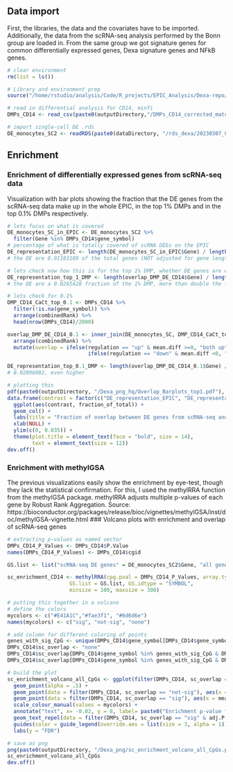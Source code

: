 ## Data import
First, the libraries, the data and the covariates have to be imported. Additionally, the data from the scRNA-seq analysis performed by the Bonn group are loaded in. From the same group we got signature genes for common differentially expressed genes, Dexa signature genes and NFkB genes.
```r
# clear environment
rm(list = ls())

# Library and environment prep
source("/home/rstudio/analysis/Code/R_projects/EPIC_Analysis/Dexa-repo/Library_and_Environment_Dexa.R")

# read in differential analysis for CD14, minfi
DMPs_CD14 <- read_csv(paste0(outputDirectory,"/DMPs_CD14_corrected_match_CR.csv"))

# import single-cell DE .rds
DE_monocytes_SC2 <- readRDS(paste0(dataDirectory, "/rds_dexa/20230307_COVID_Dexa_DEG_deceased_vs_survived_monocytes_scRNAseq.RDS"))
```

## Enrichment 
### Enrichment of differentially expressed genes from scRNA-seq data
Visualization with bar plots showing the fraction that the DE genes from the scRNA-seq data make up in the whole EPIC, in the top 1% DMPs and in the top 0.1% DMPs respectively.
```r
# lets focus on what is covered
DE_monocytes_SC_in_EPIC <- DE_monocytes_SC2 %>%
  filter(Gene %in% DMPs_CD14$gene_symbol)
# percentage of what is totally covered of scRNA DEGs on the EPIC
DE_representation_EPIC <- length(DE_monocytes_SC_in_EPIC$Gene) / length(unique(DMPs_CD14$gene_symbol))
# the DE are 0.01183189 of the total genes (NOT adjusted for gene length)

# lets check now how this is for the top 1% DMP, whether DE genes are enriched there
DE_representation_top_1_DMP <- length(overlap_DMP_DE_CD14$Gene) / length(unique(DMPs_CD14_top_1$gene_symbol))
# the DE are a 0.0265428 fraction of the 1% DMP, more than double the fraction!

# lets check for 0.1%
DMP_CD14_CaCt_top_0.1 <- DMPs_CD14 %>%
  filter(!is.na(gene_symbol)) %>%
  arrange(combinedRank) %>%
  head(nrow(DMPs_CD14)/2000)

overlap_DMP_DE_CD14_0.1 <- inner_join(DE_monocytes_SC, DMP_CD14_CaCt_top_0.1, by = c("Gene" = "gene_symbol")) %>%
  arrange(combinedRank) %>%
  mutate(overlap = ifelse(regulation == "up" & mean.diff >=0, "both up",
                          ifelse(regulation == "down" & mean.diff <0, "both down", "opposed")))

DE_representation_top_0.1_DMP <- length(overlap_DMP_DE_CD14_0.1$Gene) / length(unique(DMP_CD14_CaCt_top_0.1$gene_symbol))
# 0.02896082, even higher

# plotting this
pdf(paste0(outputDirectory, "/Dexa_png_hq/Overlap_Barplots_top1.pdf"), width = 10, height = 6, family = "ArialMT")
data.frame(contrast = factor(c("DE_representation_EPIC", "DE_representation_top_1_DMP", "DE_representation_top_0.1_DMP"), levels = c("DE_representation_EPIC", "DE_representation_top_1_DMP", "DE_representation_top_0.1_DMP"), ordered = TRUE), fraction_of_total = c(DE_representation_EPIC, DE_representation_top_1_DMP, DE_representation_top_0.1_DMP)) %>%
  ggplot(aes(contrast, fraction_of_total)) +
  geom_col() +
  labs(title = "Fraction of overlap between DE genes from scRNA-seq and EPIC subsets, based on combined rank") +
  xlab(NULL) +
  ylim(c(0, 0.035)) +
  theme(plot.title = element_text(face = "bold", size = 14),
        text = element_text(size = 12))
dev.off()
```

### Enrichment with methylGSA
The previous visualizations easily show the enrichment by eye-test, though they lack the statistical confirmation. For this, I used the methylRRA function from the methylGSA package. methylRRA adjusts multiple p-values of each gene by Robust Rank Aggregation. Source: https://bioconductor.org/packages/release/bioc/vignettes/methylGSA/inst/doc/methylGSA-vignette.html 
### Volcano plots with enrichment and overlap of scRNA-seq genes
```r
# extracting p-values as named vector
DMPs_CD14_P_Values <- DMPs_CD14$P.Value
names(DMPs_CD14_P_Values) <- DMPs_CD14$cgid

GS.list <- list("scRNA-seq DE genes" = DE_monocytes_SC2$Gene, "all genes on EPIC" = unique(DMPs_CD14$gene_symbol))

sc_enrichment_CD14 <- methylRRA(cpg.pval = DMPs_CD14_P_Values, array.type = "EPIC", method = "ORA", 
                    GS.list = GS.list, GS.idtype = "SYMBOL", 
                    minsize = 100, maxsize = 300)

# putting this together in a volcano
# define the colors
mycolors <- c("#E41A1C","#fae3f1", "#6d6d6e")
names(mycolors) <- c("sig", "not-sig", "none")

# add column for different coloring of points
genes_with_sig_CpG <- unique(DMPs_CD14$gene_symbol[DMPs_CD14$gene_symbol %in% volcano_DE_genes & DMPs_CD14$P.Value > 0.05])
DMPs_CD14$sc_overlap <- "none"
DMPs_CD14$sc_overlap[DMPs_CD14$gene_symbol %in% genes_with_sig_CpG & DMPs_CD14$P.Value > 0.05] <- "not-sig"
DMPs_CD14$sc_overlap[DMPs_CD14$gene_symbol %in% genes_with_sig_CpG & DMPs_CD14$P.Value < 0.05] <- "sig"

# build the plot
sc_enrichment_volcano_all_CpGs <- ggplot(filter(DMPs_CD14, sc_overlap == "none"), aes(x = mean.diff, y = -log10(P.Value), col = sc_overlap)) + 
  geom_point(alpha = .5) + 
  geom_point(data = filter(DMPs_CD14, sc_overlap == "not-sig"), aes(x = mean.diff, y = -log10(P.Value), col = sc_overlap), alpha = .1) +
  geom_point(data = filter(DMPs_CD14, sc_overlap == "sig"), aes(x = mean.diff, y = -log10(P.Value), col = sc_overlap), alpha = .8) +
  scale_colour_manual(values = mycolors) +
  annotate("text", x= -0.02, y = 8, label= paste0("Enrichment p-value for DE scRNA-seq genes in methylation data using RRA: ", round(sc_enrichment_CD14$pvalue, 3)), size = 6) +
  geom_text_repel(data = filter(DMPs_CD14, sc_overlap == "sig" & adj.P.Val < 0.05), label = filter(DMPs_CD14, sc_overlap == "sig" & adj.P.Val < 0.05)$gene_symbol, show.legend = FALSE) +
  guides(color = guide_legend(override.aes = list(size = 3, alpha = 1))) +
  labs(y = "FDR")

# save as png
png(paste0(outputDirectory, "/Dexa_png/sc_enrichment_volcano_all_CpGs.png"), width = 800, height = 600)
sc_enrichment_volcano_all_CpGs
dev.off()
```
